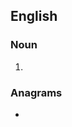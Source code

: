 ==English==

===Noun===
{{head|en|noun plural form}}

# {{plural of|floe|lang=en}}

===Anagrams===
* {{anagrams|en|a=eflos|Folse}}